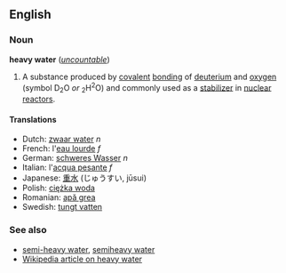 ==English==
===Noun===
'''heavy water''' (''[[uncountable]]'')

#A substance produced by [[covalent]] [[bonding]] of [[deuterium]] and [[oxygen]] (symbol D<sub>2</sub>O ''or'' <sub>2</sub>H<sup>2</sup>O) and commonly used as a [[stabilizer]] in [[nuclear reactor]]s.

====Translations====
*Dutch: [[zwaar water]] ''n''
*French: l'[[eau lourde]] ''f''
*German: [[schweres Wasser]] ''n''
*Italian: l'[[acqua pesante]] ''f''
*Japanese: [[重水]] (じゅうすい, jūsui)
*Polish: [[ciężka woda]]
*Romanian: [[apă grea]]
*Swedish: [[tungt vatten]]

===See also===
*[[semi-heavy water]], [[semiheavy water]]
*[[w:Heavy_water|Wikipedia article on heavy water]]